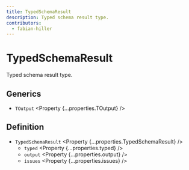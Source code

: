 ```yaml
---
title: TypedSchemaResult
description: Typed schema result type.
contributors:
  - fabian-hiller
---
```



# TypedSchemaResult

Typed schema result type.

## Generics

- `TOutput` <Property {...properties.TOutput} />

## Definition

- `TypedSchemaResult` <Property {...properties.TypedSchemaResult} />
  - `typed` <Property {...properties.typed} />
  - `output` <Property {...properties.output} />
  - `issues` <Property {...properties.issues} />
